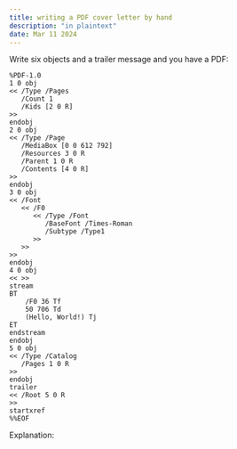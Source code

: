 ```yaml
---
title: writing a PDF cover letter by hand
description: "in plaintext"
date: Mar 11 2024
---
```


Write six objects and a trailer message and you have a PDF:

```
%PDF-1.0
1 0 obj
<< /Type /Pages
   /Count 1
   /Kids [2 0 R]
>>
endobj
2 0 obj
<< /Type /Page
   /MediaBox [0 0 612 792]
   /Resources 3 0 R
   /Parent 1 0 R
   /Contents [4 0 R]
>>
endobj
3 0 obj
<< /Font
   << /F0
      << /Type /Font
         /BaseFont /Times-Roman
         /Subtype /Type1
      >>
   >>
>>
endobj
4 0 obj 
<< >>
stream
BT
    /F0 36 Tf
    50 706 Td
    (Hello, World!) Tj
ET
endstream
endobj
5 0 obj
<< /Type /Catalog
   /Pages 1 0 R
>>
endobj
trailer
<< /Root 5 0 R
>>
startxref
%%EOF
```

Explanation:

